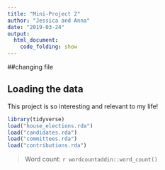 ```yaml
---
title: "Mini-Project 2"
author: "Jessica and Anna"
date: "2019-03-24"
output: 
  html_document:
    code_folding: show
---
```

##changing file

## Loading the data

This project is so interesting and relevant to my life!

```r
library(tidyverse)
load("house_elections.rda")
load("candidates.rda")
load("committees.rda")
load("contributions.rda")
```

> Word count: `r wordcountaddin::word_count()`